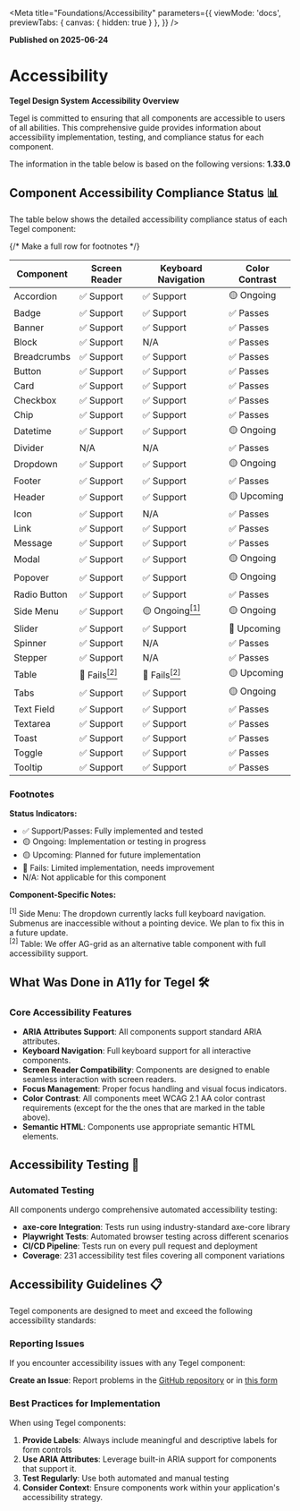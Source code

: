 
<Meta 
  title="Foundations/Accessibility" 
  parameters={{
    viewMode: 'docs',
    previewTabs: { canvas: { hidden: true } },
  }}
/>


**Published on 2025-06-24**

# Accessibility

<div style={{
  marginTop: '48px',
  marginBottom: '48px',
  borderRadius: '8px',
}}>

**Tegel Design System Accessibility Overview**

Tegel is committed to ensuring that all components are accessible to users of all abilities. This comprehensive guide provides information about accessibility implementation, testing, and compliance status for each component.

</div>

<div style={{
  border: '1px solid #fff3cd',
  borderRadius: '8px',
  paddingLeft: '12px',
  paddingRight: '12px',
  paddingTop: '0px',
  paddingBottom: '0px',
  marginBottom: '48px',
  backgroundColor: '#fff3cd',
  borderLeft: '8px solid rgba(241, 194, 27, 1)'
}}>

The information in the table below is based on the following versions: **1.33.0**

</div>

## Component Accessibility Compliance Status 📊

<div style={{
  borderRadius: '8px',
  marginTop: '48px',
  marginBottom: '48px',
  backgroundColor: '#ffffff'
}}>

The table below shows the detailed accessibility compliance status of each Tegel component:

<table style={{
  width: '100%',
  borderCollapse: 'collapse',
  marginTop: '16px'
}}>
  <thead>
    <tr style={{ backgroundColor: '#f8f9fa' }}>
      <th style={{ padding: '12px', textAlign: 'left', borderBottom: '2px solid #dee2e6' }}>Component</th>
      <th style={{ padding: '12px', textAlign: 'left', borderBottom: '2px solid #dee2e6' }}>Screen Reader</th>
      <th style={{ padding: '12px', textAlign: 'left', borderBottom: '2px solid #dee2e6' }}>Keyboard Navigation</th>
      <th style={{ padding: '12px', textAlign: 'left', borderBottom: '2px solid #dee2e6' }}>Color Contrast</th>
    </tr>
  </thead>
  <tbody style={{ fontSize: '12px' }}>
    <tr style={{ borderBottom: '1px solid #dee2e6' }}>
      <td style={{ padding: '12px', fontWeight: '500' }}>Accordion</td>
      <td style={{ padding: '12px' }}>✅ Support</td>
      <td style={{ padding: '12px' }}>✅ Support</td>
      <td style={{ padding: '12px' }}>🟡 Ongoing</td>
    </tr>
    <tr style={{ borderBottom: '1px solid #dee2e6' }}>
      <td style={{ padding: '12px', fontWeight: '500' }}>Badge</td>
      <td style={{ padding: '12px' }}>✅ Support</td>
      <td style={{ padding: '12px' }}>✅ Support</td>
      <td style={{ padding: '12px' }}>✅ Passes</td>
    </tr>
    <tr style={{ borderBottom: '1px solid #dee2e6' }}>
      <td style={{ padding: '12px', fontWeight: '500' }}>Banner</td>
      <td style={{ padding: '12px' }}>✅ Support</td>
      <td style={{ padding: '12px' }}>✅ Support</td>
      <td style={{ padding: '12px' }}>✅ Passes</td>
    </tr>
    <tr style={{ borderBottom: '1px solid #dee2e6' }}>
      <td style={{ padding: '12px', fontWeight: '500' }}>Block</td>
      <td style={{ padding: '12px' }}>✅ Support</td>
      <td style={{ padding: '12px' }}>N/A</td>
      <td style={{ padding: '12px' }}>✅ Passes</td>
    </tr>
    <tr style={{ borderBottom: '1px solid #dee2e6' }}>
      <td style={{ padding: '12px', fontWeight: '500' }}>Breadcrumbs</td>
      <td style={{ padding: '12px' }}>✅ Support</td>
      <td style={{ padding: '12px' }}>✅ Support</td>
      <td style={{ padding: '12px' }}>✅ Passes</td>
    </tr>
    <tr style={{ borderBottom: '1px solid #dee2e6' }}>
      <td style={{ padding: '12px', fontWeight: '500' }}>Button</td>
      <td style={{ padding: '12px' }}>✅ Support</td>
      <td style={{ padding: '12px' }}>✅ Support</td>
      <td style={{ padding: '12px' }}>✅ Passes</td>
    </tr>
    <tr style={{ borderBottom: '1px solid #dee2e6' }}>
      <td style={{ padding: '12px', fontWeight: '500' }}>Card</td>
      <td style={{ padding: '12px' }}>✅ Support</td>
      <td style={{ padding: '12px' }}>✅ Support</td>
      <td style={{ padding: '12px' }}>✅ Passes</td>
    </tr>
    <tr style={{ borderBottom: '1px solid #dee2e6' }}>
      <td style={{ padding: '12px', fontWeight: '500' }}>Checkbox</td>
      <td style={{ padding: '12px' }}>✅ Support</td>
      <td style={{ padding: '12px' }}>✅ Support</td>
      <td style={{ padding: '12px' }}>✅ Passes</td>
    </tr>
    <tr style={{ borderBottom: '1px solid #dee2e6' }}>
      <td style={{ padding: '12px', fontWeight: '500' }}>Chip</td>
      <td style={{ padding: '12px' }}>✅ Support</td>
      <td style={{ padding: '12px' }}>✅ Support</td>
      <td style={{ padding: '12px' }}>✅ Passes</td>
    </tr>
    <tr style={{ borderBottom: '1px solid #dee2e6' }}>
      <td style={{ padding: '12px', fontWeight: '500' }}>Datetime</td>
      <td style={{ padding: '12px' }}>✅ Support</td>
      <td style={{ padding: '12px' }}>✅ Support</td>
      <td style={{ padding: '12px' }}>🟡 Ongoing</td>
    </tr>
    <tr style={{ borderBottom: '1px solid #dee2e6' }}>
      <td style={{ padding: '12px', fontWeight: '500' }}>Divider</td>
      <td style={{ padding: '12px' }}>N/A</td>
      <td style={{ padding: '12px' }}>N/A</td>
      <td style={{ padding: '12px' }}>✅ Passes</td>
    </tr>
    <tr style={{ borderBottom: '1px solid #dee2e6' }}>
      <td style={{ padding: '12px', fontWeight: '500' }}>Dropdown</td>
      <td style={{ padding: '12px' }}>✅ Support</td>
      <td style={{ padding: '12px' }}>✅ Support</td>
      <td style={{ padding: '12px' }}>🟡 Ongoing</td>
    </tr>
    <tr style={{ borderBottom: '1px solid #dee2e6' }}>
      <td style={{ padding: '12px', fontWeight: '500' }}>Footer</td>
      <td style={{ padding: '12px' }}>✅ Support</td>
      <td style={{ padding: '12px' }}>✅ Support</td>
      <td style={{ padding: '12px' }}>✅ Passes</td>
    </tr>
    <tr style={{ borderBottom: '1px solid #dee2e6' }}>
      <td style={{ padding: '12px', fontWeight: '500' }}>Header</td>
      <td style={{ padding: '12px' }}>✅ Support</td>
      <td style={{ padding: '12px' }}>✅ Support</td>
      <td style={{ padding: '12px' }}>🟡 Upcoming</td>
    </tr>
    <tr style={{ borderBottom: '1px solid #dee2e6' }}>
      <td style={{ padding: '12px', fontWeight: '500' }}>Icon</td>
      <td style={{ padding: '12px' }}>✅ Support</td>
      <td style={{ padding: '12px' }}>N/A</td>
      <td style={{ padding: '12px' }}>✅ Passes</td>
    </tr>
    <tr style={{ borderBottom: '1px solid #dee2e6' }}>
      <td style={{ padding: '12px', fontWeight: '500' }}>Link</td>
      <td style={{ padding: '12px' }}>✅ Support</td>
      <td style={{ padding: '12px' }}>✅ Support</td>
      <td style={{ padding: '12px' }}>✅ Passes</td>
    </tr>
    <tr style={{ borderBottom: '1px solid #dee2e6' }}>
      <td style={{ padding: '12px', fontWeight: '500' }}>Message</td>
      <td style={{ padding: '12px' }}>✅ Support</td>
      <td style={{ padding: '12px' }}>✅ Support</td>
      <td style={{ padding: '12px' }}>✅ Passes</td>
    </tr>
    <tr style={{ borderBottom: '1px solid #dee2e6' }}>
      <td style={{ padding: '12px', fontWeight: '500' }}>Modal</td>
      <td style={{ padding: '12px' }}>✅ Support</td>
      <td style={{ padding: '12px' }}>✅ Support</td>
      <td style={{ padding: '12px' }}>🟡 Ongoing</td>
    </tr>
    <tr style={{ borderBottom: '1px solid #dee2e6' }}>
      <td style={{ padding: '12px', fontWeight: '500' }}>Popover</td>
      <td style={{ padding: '12px' }}>✅ Support</td>
      <td style={{ padding: '12px' }}>✅ Support</td>
      <td style={{ padding: '12px' }}>🟡 Ongoing</td>   
    </tr>
    <tr style={{ borderBottom: '1px solid #dee2e6' }}>
      <td style={{ padding: '12px', fontWeight: '500' }}>Radio Button</td>
      <td style={{ padding: '12px' }}>✅ Support</td>
      <td style={{ padding: '12px' }}>✅ Support</td>
      <td style={{ padding: '12px' }}>✅ Passes</td>
    </tr>
    <tr style={{ borderBottom: '1px solid #dee2e6' }}>
      <td style={{ padding: '12px', fontWeight: '500' }}>Side Menu</td>
      <td style={{ padding: '12px' }}>✅ Support</td>
      <td style={{ padding: '12px' }}>🟡 Ongoing<a href="#footnote-1" style={{ textDecoration: 'none', color: 'inherit' }}><sup>[1]</sup></a></td>
      <td style={{ padding: '12px' }}>🟡 Ongoing</td>
    </tr>
    <tr style={{ borderBottom: '1px solid #dee2e6' }}>
      <td style={{ padding: '12px', fontWeight: '500' }}>Slider</td>
      <td style={{ padding: '12px' }}>✅ Support</td>
      <td style={{ padding: '12px' }}>✅ Support</td>
      <td style={{ padding: '12px' }}>🚧 Upcoming</td>
    </tr>
    <tr style={{ borderBottom: '1px solid #dee2e6' }}>
      <td style={{ padding: '12px', fontWeight: '500' }}>Spinner</td>
      <td style={{ padding: '12px' }}>✅ Support</td>
      <td style={{ padding: '12px' }}>N/A</td>
      <td style={{ padding: '12px' }}>✅ Passes</td>
    </tr>
    <tr style={{ borderBottom: '1px solid #dee2e6' }}>
      <td style={{ padding: '12px', fontWeight: '500' }}>Stepper</td>
      <td style={{ padding: '12px' }}>✅ Support</td>
      <td style={{ padding: '12px' }}>N/A</td>
      <td style={{ padding: '12px' }}>✅ Passes</td>
    </tr>
    <tr style={{ borderBottom: '1px solid #dee2e6' }}>
      <td style={{ padding: '12px', fontWeight: '500' }}>Table</td>
      <td style={{ padding: '12px' }}>🔴 Fails<a href="#footnote-2" style={{ textDecoration: 'none', color: 'inherit' }}><sup>[2]</sup></a></td>
      <td style={{ padding: '12px' }}>🔴 Fails<a href="#footnote-2" style={{ textDecoration: 'none', color: 'inherit' }}><sup>[2]</sup></a></td>
      <td style={{ padding: '12px' }}>🟡 Upcoming</td>
    </tr>
    <tr style={{ borderBottom: '1px solid #dee2e6' }}>
      <td style={{ padding: '12px', fontWeight: '500' }}>Tabs</td>
      <td style={{ padding: '12px' }}>✅ Support</td>
      <td style={{ padding: '12px' }}>✅  Support</td>
      <td style={{ padding: '12px' }}>🟡 Ongoing</td>
    </tr>
    <tr style={{ borderBottom: '1px solid #dee2e6' }}>
      <td style={{ padding: '12px', fontWeight: '500' }}>Text Field</td>
      <td style={{ padding: '12px' }}>✅ Support</td>
      <td style={{ padding: '12px' }}>✅ Support</td>
      <td style={{ padding: '12px' }}>✅ Passes</td>
    </tr>
    <tr style={{ borderBottom: '1px solid #dee2e6' }}>
      <td style={{ padding: '12px', fontWeight: '500' }}>Textarea</td>
      <td style={{ padding: '12px' }}>✅ Support</td>
      <td style={{ padding: '12px' }}>✅ Support</td>
      <td style={{ padding: '12px' }}>✅ Passes</td>
    </tr>
    <tr style={{ borderBottom: '1px solid #dee2e6' }}>
      <td style={{ padding: '12px', fontWeight: '500' }}>Toast</td>
      <td style={{ padding: '12px' }}>✅ Support</td>
      <td style={{ padding: '12px' }}>✅ Support</td>
      <td style={{ padding: '12px' }}>✅ Passes</td>
    </tr>
    <tr style={{ borderBottom: '1px solid #dee2e6' }}>
      <td style={{ padding: '12px', fontWeight: '500' }}>Toggle</td>
      <td style={{ padding: '12px' }}>✅ Support</td>
      <td style={{ padding: '12px' }}>✅ Support</td>
      <td style={{ padding: '12px' }}>✅ Passes</td>  
    </tr>
    <tr>
      <td style={{ padding: '12px', fontWeight: '500' }}>Tooltip</td>
      <td style={{ padding: '12px' }}>✅ Support</td>
      <td style={{ padding: '12px' }}>✅ Support</td>
      <td style={{ padding: '12px' }}>✅ Passes</td>
    </tr>
    {/* Make a full row for footnotes */}
  </tbody>
</table>

<div style={{
  marginTop: '24px',
  padding: '16px',
  backgroundColor: '#f8f9fa',
  borderRadius: '8px',
  fontSize: '14px'
}}>

### Footnotes

**Status Indicators:**
- ✅ Support/Passes: Fully implemented and tested
- 🟡 Ongoing: Implementation or testing in progress
- 🟡 Upcoming: Planned for future implementation
- 🔴 Fails: Limited implementation, needs improvement
- N/A: Not applicable for this component

**Component-Specific Notes:**
<div id="footnote-1" style={{ marginBottom: '8px' }}><sup>[1]</sup> Side Menu: The dropdown currently lacks full keyboard navigation. Submenus are inaccessible without a pointing device. We plan to fix this in a future update.</div>
<div id="footnote-2"><sup>[2]</sup> Table: We offer AG-grid as an alternative table component with full accessibility support.</div>

</div>

</div>

## What Was Done in A11y for Tegel 🛠️

<div style={{
  border: '1px solid #d1ecf1',
  borderRadius: '8px',
  padding: '20px',
  marginTop: '48px',
  marginBottom: '48px',
  backgroundColor: '#d1ecf1'
}}>

### Core Accessibility Features
- **ARIA Attributes Support**: All components support standard ARIA attributes.
- **Keyboard Navigation**: Full keyboard support for all interactive components.
- **Screen Reader Compatibility**: Components are designed to enable seamless interaction with screen readers.
- **Focus Management**: Proper focus handling and visual focus indicators.
- **Color Contrast**: All components meet WCAG 2.1 AA color contrast requirements (except for the the ones that are marked in the table above).
- **Semantic HTML**: Components use appropriate semantic HTML elements.

</div>

## Accessibility Testing 🧪

<div style={{
  border: '1px solid #d4edda',
  borderRadius: '8px',
  padding: '20px',
  marginTop: '48px',
  marginBottom: '48px',
  backgroundColor: '#d4edda'
}}>

### Automated Testing
All components undergo comprehensive automated accessibility testing:

- **axe-core Integration**: Tests run using industry-standard axe-core library
- **Playwright Tests**: Automated browser testing across different scenarios
- **CI/CD Pipeline**: Tests run on every pull request and deployment
- **Coverage**: 231 accessibility test files covering all component variations

</div>

## Accessibility Guidelines 📋

<div style={{
  borderRadius: '8px',
  marginBottom: '20px',
  backgroundColor: '#ffffff'
}}>

Tegel components are designed to meet and exceed the following accessibility standards:

### Reporting Issues
If you encounter accessibility issues with any Tegel component:

**Create an Issue**: Report problems in the [GitHub repository](https://github.com/scania-digital-design-system/tegel/issues) or in [this form](https://forms.office.com/e/KxfvDyFTWD)

### Best Practices for Implementation
When using Tegel components:

1. **Provide Labels**: Always include meaningful and descriptive labels for form controls
2. **Use ARIA Attributes**: Leverage built-in ARIA support for components that support it.
3. **Test Regularly**: Use both automated and manual testing
4. **Consider Context**: Ensure components work within your application's accessibility strategy.

</div>
